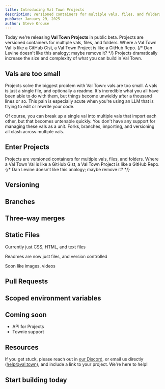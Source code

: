 ```yaml
---
title: Introducing Val Town Projects
description: Versioned containers for multiple vals, files, and folders, projects dramatically increase the size and complexity of what you can build in Val Town
pubDate: January 29, 2025
author: Steve Krouse
---
```



Today we're releasing **Val Town Projects** in public beta. Projects are versioned containers for multiple vals, files, and folders. Where a Val Town Val is like a GitHub Gist, a Val Town Project is like a GitHub Repo. {/* Dan Levine doesn't like this analogy; maybe remove it? */} Projects dramatically increase the size and complexity of what you can build in Val Town.

## Vals are too small

Projects solve the biggest problem with Val Town: vals are too small. A vals is just a single file, and optionally a readme. It's incredible what you all have been able to do with them, but things become unwieldy after a thousand lines or so. This pain is especially acute when you're using an LLM that is trying to edit or rewrite your code.

Of course, you can break up a single val into multiple vals that import each other, but that becomes untenable quickly. You don't have any support for managing these vals as a unit. Forks, branches, importing, and versioning all clash across multiple vals.

## Enter Projects

Projects are versioned containers for multiple vals, files, and folders. Where a Val Town Val is like a GitHub Gist, a Val Town Project is like a GitHub Repo. {/* Dan Levine doesn't like this analogy; maybe remove it? */}

## Versioning

## Branches

## Three-way merges

## Static Files

Currently just CSS, HTML, and text files

Readmes are now just files, and version controlled

Soon like images, videos

## Pull Requests

## Scoped environment variables

## Coming soon

- API for Projects
- Townie support

## Resources

If you get stuck, please reach out in [our Discord](https://discord.gg/dHv45uN5RY), or email us directly (help@val.town), and include a link to your project. We're here to help!

## Start building today
